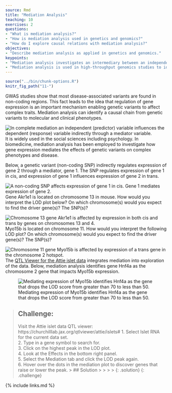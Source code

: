 ```yaml
---
source: Rmd
title: "Mediation Analysis"
teaching: 10
exercises: 2
questions:
- "What is mediation analysis?"
- "How is mediation analysis used in genetics and genomics?"
- "How do I explore causal relations with mediation analysis?"
objectives:
- "Describe mediation analysis as applied in genetics and genomics."
keypoints:
- "Mediation analysis investigates an intermediary between an independent variable and its effect on a dependent variable."
- "Mediation analysis is used in high-throughput genomics studies to identify molecular phenotypes, such as gene expression or methylation traits, that mediate the effect of genetic variation on disease phenotypes or other outcomes of interest." 
---
```


```r
source("../bin/chunk-options.R")
knitr_fig_path("11-")
```

GWAS studies show that most disease-associated variants are found in non-coding
regions. This fact leads to the idea that regulation of gene expression is an
important mechanism enabling genetic variants to affect complex traits. 
Mediation analysis can identify a causal chain from genetic variants to 
molecular and clinical phenotypes. 

![In complete mediation an independent (predictor) variable influences the dependent (response) variable indirectly through a mediator variable.](../fig/complete-mediation.png)
It is widely used in the social sciences 
including psychology. In biomedicine, mediation analysis has been employed to
investigate how gene expression mediates the effects of genetic variants on 
complex phenotypes and disease.

Below, a genetic variant (non-coding SNP) indirectly regulates expression of 
gene 2 through a mediator, gene 1. The SNP regulates expression of gene 1 in 
cis, and expression of gene 1 influences expression of gene 2 in trans.  

![A non-coding SNP affects expression of gene 1 in cis. Gene 1 mediates expression of gene 2.](../fig/mediator-gene1.png)
Gene Akr1e1 is located on chromosome 13 in mouse. How would you interpret the 
LOD plot below? On which chromosome(s) would you expect to find the driver gene(s)? 
The SNP(s)?


![Chromosome 13 gene Akr1e1 is affected by expression in both cis and trans by genes on chromosomes 13 and 4.](../fig/LOD-plot-Akr1e1.png)
Myo15b is located on chromosome 11. How would you interpret the following LOD
plot? On which chromosome(s) would you expect to find the driver gene(s)? The 
SNP(s)?

![Chromosome 11 gene Myo15b is affected by expression of a trans gene in the chromosome 2 hotspot.](../fig/LOD-plot-Myo15b.png)
The [QTL Viewer for the Attie islet data](https://churchilllab.jax.org/qtlviewer/attie/islets#) integrates 
mediation into exploration of the data. Below, mediation analysis identifies
gene Hnf4a as the chromosome 2 gene that impacts Myo15b expression.

![Mediating expression of Myo15b identifies Hnf4a as the gene that drops the LOD score from greater than 70 to less than 50.](../fig/mediation-Hnf4a-Myo15b.png)

> ## Challenge: 
> Visit the Attie islet data QTL viewer:  
> https://churchilllab.jax.org/qtlviewer/attie/islets#
> 1. Select Islet RNA for the current data set.  
> 2. Type in a gene symbol to search for.  
> 3. Click on the highest peak in the LOD plot.  
> 4. Look at the Effects in the bottom right panel.  
> 5. Select the Mediation tab and click the LOD peak again.  
> 6. Hover over the dots in the mediation plot to discover genes that raise or
> lower the peak.
> > ## Solution
> >
> > 
> > 
> > 
> {: .solution}
{: .challenge}


{% include links.md %}
